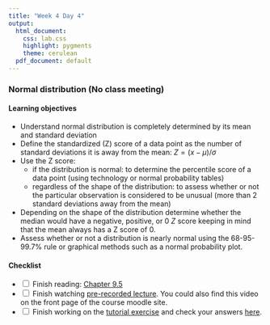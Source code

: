 ```yaml
---
title: "Week 4 Day 4"
output: 
  html_document:
    css: lab.css
    highlight: pygments
    theme: cerulean
  pdf_document: default
---
```


###  Normal distribution (No class meeting)

#### Learning objectives 

* Understand normal distribution is completely determined by its mean and standard deviation
* Define the standardized (Z) score of a data point as the number of standard deviations it is away from the mean: $Z=(x−\mu)/\sigma$
* Use the Z score:
    * if the distribution is normal: to determine the percentile score of a data point (using technology or normal probability tables)
    * regardless of the shape of the distribution: to assess whether or not the particular observation is considered to be unusual (more than 2 standard deviations away from the mean)
* Depending on the shape of the distribution determine whether the median would have a negative, positive, or 0 $Z$ score keeping in mind that the mean always has a Z score of 0.
* Assess whether or not a distribution is nearly normal using the 68-95-99.7% rule or graphical methods such as a normal probability plot.

#### Checklist
- <input type="checkbox" unchecked> Finish reading: [Chapter 9.5](https://nustat.github.io/intro-stat-ds/9-sampling.html)
</input>
- <input type="checkbox" unchecked> Finish watching [pre-recorded lecture](https://drive.google.com/drive/folders/1oRuhzqxohKmXeAezkU_a0ewtG9AqqjPA?usp=sharing). You could also find this video on the front page of the course moodle site.
</input>
- <input type="checkbox" unchecked> Finish working on the [tutorial exercise](https://sshanshans.github.io/stat140/labs/week4/0404.pdf) and check your answers [here](https://piazza.com/class_profile/get_resource/kge2lk8hfmxkz/khdo5uokizy79g). 
</input>


